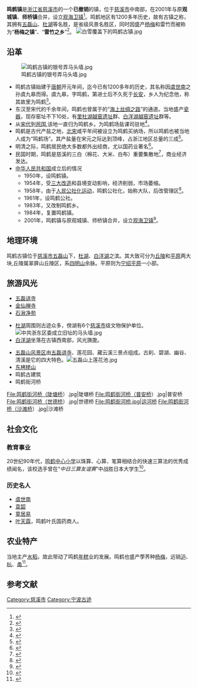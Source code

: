 
'''鸣鹤镇'''是[[浙江省|浙江省]][[慈溪市|慈溪市]]的一个'''已撤销'''的镇，位于[[慈溪市|慈溪市]]中南部，在2001年与原'''观城镇'''、'''师桥镇'''合并，设立[[观海卫镇|观海卫镇]]<ref name='《慈溪县志》'>{{cite book |author=慈溪市地方志编纂委员会 |authorlink= |coauthors= |title=《慈溪县志》|year=1992 |publisher= 浙江人民出版社|location= |isbn=}}</ref>。鸣鹤地区有1200多年历史，故有古镇之称，其拥有[[五磊山|五磊山]]、[[杜湖|杜湖]]等名胜，是省级风景名胜区，同时因盛产[[杨梅|杨梅]]和雷竹而被称为“'''杨梅之镇'''”、“'''雷竹之乡'''”<ref name='《古镇鸣鹤》'>{{cite book |author=方向明 |authorlink= |coauthors= |title=《古镇鸣鹤》|year=2001年10月 |publisher=西安地图出版社 |location= |isbn=}}</ref>。
[[File:白雪覆盖下的鸣鹤古镇.jpg|right]]

== 沿革 ==
[[File:鸣鹤古镇的银号弄马头墙.jpg|thumb]]
* 鸣鹤古镇始建于[[唐朝|唐朝]]开元年间，迄今已有1200多年的历史，其名称因[[虞世南|虞世南]]之孙虞九皋而得。虞九皋，字鸣鹤，第进士后不久死于[[长安|长安]]，乡人为纪念他，称其故里为鸣鹤<ref name='《古镇鸣鹤》'>{{cite book |author=方向明 |authorlink= |coauthors= |title=《古镇鸣鹤》|year=2001年10月 |publisher=西安地图出版社 |location= |isbn=}}</ref>。
* 东汉至宋代的千余年间，鸣鹤也曾属于的“[[海上丝绸之路|海上丝绸之路]]”的通道。当地盛产[[瓷器|瓷器]]，现存窑址不下10处，有[[里杜湖越窑遗址|里杜湖越窑遗址]]群、[[白洋湖越窑遗址|白洋湖越窑遗址]]群等。
* 从[[宋代|宋代]]到[[中華民國|民国]],该地一直归为鸣鹤乡。为鸣鹤场盐课司驻地<ref name='《慈溪县志》'>{{cite book |author=慈溪市地方志编纂委员会 |authorlink= |coauthors= |title=《慈溪县志》|year=1992 |publisher= 浙江人民出版社|location= |isbn=}}</ref>。
* 鸣鹤是古代产盐之地，[[北宋|北宋]]咸平年间被设立为鸣鹤买纳场，所以鸣鹤也被当地人成为“鸣鹤场”。其产盐量在宋元之际达到顶峰，占浙江地区总量的三成<ref name='《古镇鸣鹤》'>{{cite book |author=方向明 |authorlink= |coauthors= |title=《古镇鸣鹤》|year=2001年10月 |publisher=西安地图出版社 |location= |isbn=}}</ref>。
* 明清之际，鸣鹤居民绝大多数都外出经商，尤以国药业著名<ref name='《慈溪县志》'>{{cite book |author=慈溪市地方志编纂委员会 |authorlink= |coauthors= |title=《慈溪县志》|year=1992 |publisher= 浙江人民出版社|location= |isbn=}}</ref>。
* 民国时期，鸣鹤是慈溪的三白（棉花、大米、白布）重要集散地<ref name='《古镇鸣鹤》'>{{cite book |author=方向明 |authorlink= |coauthors= |title=《古镇鸣鹤》|year=2001年10月 |publisher=西安地图出版社 |location= |isbn=}}</ref>，商业经济发达。
* [[中华人民共和国|中华人民共和国]]成立后的情况
** 1950年，设鸣鹤镇。
** 1954年，受[[三大改造|三大改造]]和县境变动影响，经济削弱，市场萎缩。
** 1958年，由于[[人民公社化运动|人民公社化运动]]，鸣鹤公社化，始称大队，后改管理区<ref name='《慈溪县志》'>{{cite book |author=慈溪市地方志编纂委员会 |authorlink= |coauthors= |title=《慈溪县志》|year=1992 |publisher= 浙江人民出版社|location= |isbn=}}</ref>。
** 1961年，设鸣鹤公社。
** 1983年，又改制鸣鹤乡。
** 1984年，复置鸣鹤镇。
** 2001年，鸣鹤镇与原观城镇、师桥镇合并，设立[[观海卫镇|观海卫镇]]<ref name='《慈溪县志》'>{{cite book |author=慈溪市地方志编纂委员会 |authorlink= |coauthors= |title=《慈溪县志》|year=1992 |publisher= 浙江人民出版社|location= |isbn=}}</ref>。

== 地理环境 ==
鸣鹤古镇位于[[慈溪市|慈溪市]][[五磊山|五磊山]]下，[[杜湖|杜湖]]、[[白洋湖_(慈溪)|白洋湖]]之滨。其大致可分为[[丘陵|丘陵]]和[[平原|平原]]两大块,丘陵属翠屏山丘陵区，系[[四明山|四明山]]余脉。平原则为[[宁绍平原|宁绍平原]]一小部。

== 旅游风光 ==

* [[五磊讲寺|五磊讲寺]]
* [[金仙禅寺|金仙禅寺]]
* [[石湫净苑|石湫净苑]]

* [[杜湖|杜湖]]周围则古迹众多，傍湖有6个[[慈溪市|慈溪市]]级文物保护单位。[[File:中共浙东区委成立旧址的马头墙.jpg|thumb]]
* [[白洋湖_(慈溪)|白洋湖]]坐落在古镇西南部，风光旖旎。

* [[五磊山风景区|五磊山风景区]]由[[五磊讲寺|五磊讲寺]]、莲花园、藏云溪三景点组成。古刹、碧湖、幽谷、清溪是它的四大特色。[[File:五磊山上莲花池.jpg|thumb]]
* [[东栲栳山|东栲栳山]]
* 鸣鹤古建筑
* 鸣鹤街河桥
<gallery>
File:鸣鹤街河桥（陡塘桥）.jpg|陡塘桥
File:鸣鹤街河桥（普安桥）.jpg|普安桥
File:鸣鹤街河桥（世德桥）.jpg|世德桥
File:鸣鹤街河桥.jpg|运河桥
File:鸣鹤街河桥（沙滩桥）.jpg|沙滩桥
</gallery>

== 社会文化 ==
=== 教育事业 ===
20世纪90年代，[[鸣鹤中心小学|鸣鹤中心小学]]以珠算、心算、笔算相结合的快速三算法的优秀成绩闻名，该校选手曾在“''中日三算友谊赛''”中战胜日本大学生<ref name='《慈溪县志》'>{{cite book |author=慈溪市地方志编纂委员会 |authorlink= |coauthors= |title=《慈溪县志》|year=1992 |publisher= 浙江人民出版社|location= |isbn=}}</ref>。

=== 历史名人 ===
* [[虞世南|虞世南]]
* [[袁韶|袁韶]]
* [[童居易|童居易]]
* [[叶天霖|叶天霖]]，鸣鹤叶氏国药商人。

== 农业特产 ==
当地主产[[水稻|水稻]]，故此带动了鸣鹤[[年糕|年糕]]业的发展。鸣鹤也盛产荸荠种[[杨梅|杨梅]]，远销[[沪|沪]]、[[杭|杭]]、[[甬|甬]]<ref name='《慈溪县志》'>{{cite book |author=慈溪市地方志编纂委员会 |authorlink= |coauthors= |title=《慈溪县志》|year=1992 |publisher= 浙江人民出版社|location= |isbn=}}</ref>。
== 参考文献 ==
<references />
{{commonscat|Minghe Town}}

[[Category:慈溪市|Category:慈溪市]]
[[Category:宁波古迹|Category:宁波古迹]]